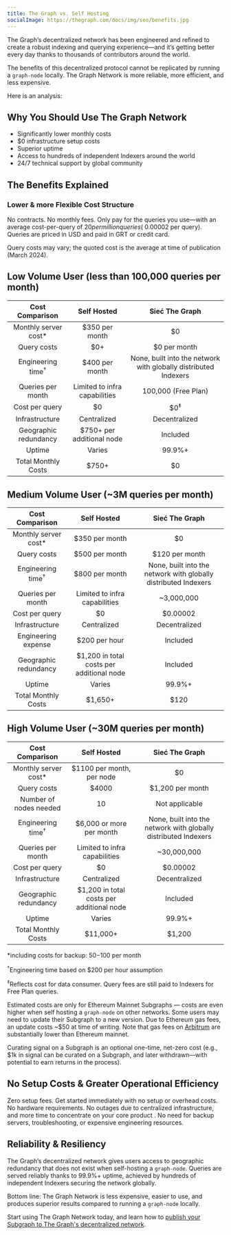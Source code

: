 ```yaml
---
title: The Graph vs. Self Hosting
socialImage: https://thegraph.com/docs/img/seo/benefits.jpg
---
```


The Graph’s decentralized network has been engineered and refined to create a robust indexing and querying experience—and it’s getting better every day thanks to thousands of contributors around the world.

The benefits of this decentralized protocol cannot be replicated by running a `graph-node` locally. The Graph Network is more reliable, more efficient, and less expensive.

Here is an analysis:

## Why You Should Use The Graph Network

- Significantly lower monthly costs
- $0 infrastructure setup costs
- Superior uptime
- Access to hundreds of independent Indexers around the world
- 24/7 technical support by global community

## The Benefits Explained

### Lower & more Flexible Cost Structure

No contracts. No monthly fees. Only pay for the queries you use—with an average cost-per-query of $20 per million queries (~$0.00002 per query). Queries are priced in USD and paid in GRT or credit card.

Query costs may vary; the quoted cost is the average at time of publication (March 2024).

## Low Volume User (less than 100,000 queries per month)

|        Cost Comparison       |               Self Hosted               |                          Sieć The Graph                         |
| :--------------------------: | :-------------------------------------: | :-------------------------------------------------------------: |
|     Monthly server cost\*    |              $350 per month             |                                $0                               |
|          Query costs         |                   $0+                   |                           $0 per month                          |
| Engineering time<sup>†</sup> |              $400 per month             | None, built into the network with globally distributed Indexers |
|       Queries per month      |      Limited to infra capabilities      |                       100,000 (Free Plan)                       |
|        Cost per query        |                    $0                   |                          $0<sup>‡</sup>                         |
|        Infrastructure        |               Centralized               |                          Decentralized                          |
|     Geographic redundancy    |        $750+ per additional node        |                             Included                            |
|            Uptime            |                  Varies                 |                              99.9%+                             |
|      Total Monthly Costs     | <span className="highlight-row" />$750+ |                                $0                               |

## Medium Volume User (~3M queries per month)

|        Cost Comparison       |                 Self Hosted                |                          Sieć The Graph                         |
| :--------------------------: | :----------------------------------------: | :-------------------------------------------------------------: |
|     Monthly server cost\*    |               $350 per month               |                                $0                               |
|          Query costs         |               $500 per month               |                          $120 per month                         |
| Engineering time<sup>†</sup> |               $800 per month               | None, built into the network with globally distributed Indexers |
|       Queries per month      |        Limited to infra capabilities       |                            ~3,000,000                           |
|        Cost per query        |                     $0                     |                             $0.00002                            |
|        Infrastructure        |                 Centralized                |                          Decentralized                          |
|      Engineering expense     |                $200 per hour               |                             Included                            |
|     Geographic redundancy    |  $1,200 in total costs per additional node |                             Included                            |
|            Uptime            |                   Varies                   |                              99.9%+                             |
|      Total Monthly Costs     | <span className="highlight-row" /> $1,650+ |                               $120                              |

## High Volume User (~30M queries per month)

|        Cost Comparison       |                 Self Hosted                 |                          Sieć The Graph                         |
| :--------------------------: | :-----------------------------------------: | :-------------------------------------------------------------: |
|     Monthly server cost\*    |          $1100 per month, per node          |                                $0                               |
|          Query costs         |                    $4000                    |                         $1,200 per month                        |
|    Number of nodes needed    |                      10                     |                          Not applicable                         |
| Engineering time<sup>†</sup> |           $6,000 or more per month          | None, built into the network with globally distributed Indexers |
|       Queries per month      |        Limited to infra capabilities        |                           ~30,000,000                           |
|        Cost per query        |                      $0                     |                             $0.00002                            |
|        Infrastructure        |                 Centralized                 |                          Decentralized                          |
|     Geographic redundancy    |  $1,200 in total costs per additional node  |                             Included                            |
|            Uptime            |                    Varies                   |                              99.9%+                             |
|      Total Monthly Costs     | <span className="highlight-row" /> $11,000+ |                              $1,200                             |

\*including costs for backup: $50-$100 per month

<sup>†</sup>Engineering time based on $200 per hour assumption

<sup>‡</sup>Reflects cost for data consumer. Query fees are still paid to Indexers for Free Plan queries.

Estimated costs are only for Ethereum Mainnet Subgraphs — costs are even higher when self hosting a `graph-node` on other networks. Some users may need to update their Subgraph to a new version. Due to Ethereum gas fees, an update costs ~$50 at time of writing. Note that gas fees on [Arbitrum](/archived/arbitrum/arbitrum-faq/) are substantially lower than Ethereum mainnet.

Curating signal on a Subgraph is an optional one-time, net-zero cost (e.g., $1k in signal can be curated on a Subgraph, and later withdrawn—with potential to earn returns in the process).

## No Setup Costs & Greater Operational Efficiency

Zero setup fees. Get started immediately with no setup or overhead costs. No hardware requirements. No outages due to centralized infrastructure, and more time to concentrate on your core product . No need for backup servers, troubleshooting, or expensive engineering resources.

## Reliability & Resiliency

The Graph’s decentralized network gives users access to geographic redundancy that does not exist when self-hosting a `graph-node`. Queries are served reliably thanks to 99.9%+ uptime, achieved by hundreds of independent Indexers securing the network globally.

Bottom line: The Graph Network is less expensive, easier to use, and produces superior results compared to running a `graph-node` locally.

Start using The Graph Network today, and learn how to [publish your Subgraph to The Graph's decentralized network](/subgraphs/quick-start/).
